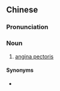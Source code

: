 {{also|狭心症}}
==Chinese==
{{zh-forms|s=狭心症}}

===Pronunciation===
{{zh-pron
|m=xiáxīnzhèng
|c=haap6 sam1 zing3
|cat=n
}}

===Noun===
{{zh-noun}}

# [[angina pectoris]]

====Synonyms====
* {{zh-l|心絞痛}}